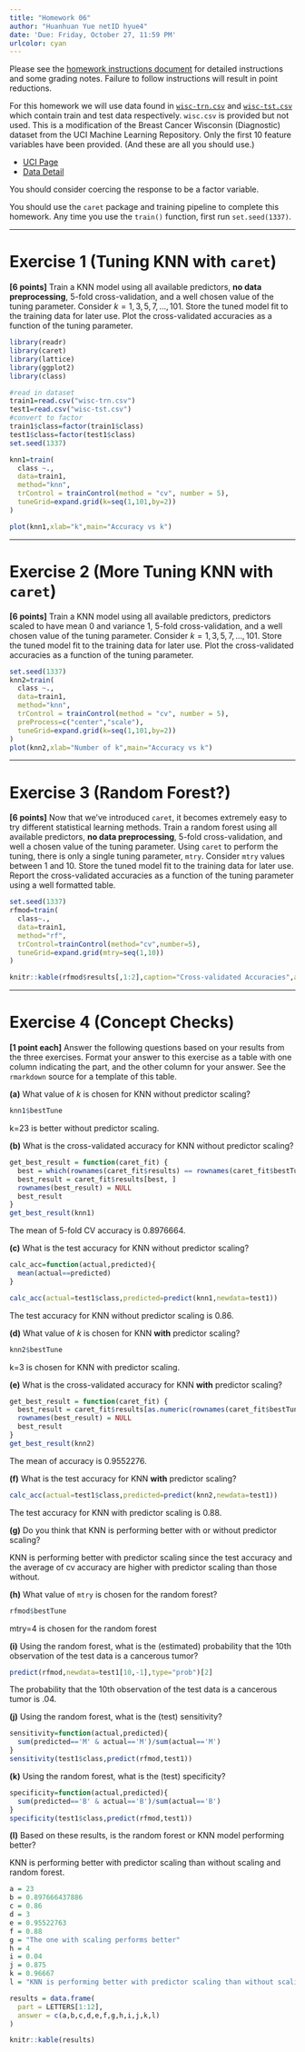 ```yaml
---
title: "Homework 06"
author: "Huanhuan Yue netID hyue4"
date: 'Due: Friday, October 27, 11:59 PM'
urlcolor: cyan
---
```


Please see the [homework instructions document](https://daviddalpiaz.github.io/stat430fa17/homework_policy.html) for detailed instructions and some grading notes. Failure to follow instructions will result in point reductions.


For this homework we will use data found in [`wisc-trn.csv`](wisc-trn.csv) and [`wisc-tst.csv`](wisc-tst.csv) which contain train and test data respectively. `wisc.csv` is provided but not used. This is a modification of the Breast Cancer Wisconsin (Diagnostic) dataset from the UCI Machine Learning Repository. Only the first 10 feature variables have been provided. (And these are all you should use.)

- [UCI Page](https://archive.ics.uci.edu/ml/datasets/Breast+Cancer+Wisconsin+(Diagnostic))
- [Data Detail](https://archive.ics.uci.edu/ml/machine-learning-databases/breast-cancer-wisconsin/wdbc.names)

You should consider coercing the response to be a factor variable. 

You should use the `caret` package and training pipeline to complete this homework. Any time you use the `train()` function, first run `set.seed(1337)`.

***

# Exercise 1 (Tuning KNN with `caret`)

**[6 points]** Train a KNN model using all available predictors, **no data preprocessing**, 5-fold cross-validation, and a well chosen value of the tuning parameter. Consider $k = 1, 3, 5, 7, \ldots, 101$. Store the tuned model fit to the training data for later use. Plot the cross-validated accuracies as a function of the tuning parameter.
```r
library(readr)
library(caret)
library(lattice)
library(ggplot2)
library(class)
```

```r
#read in dataset
train1=read.csv("wisc-trn.csv")
test1=read.csv("wisc-tst.csv")
#convert to factor
train1$class=factor(train1$class)
test1$class=factor(test1$class)
set.seed(1337)
```

```r
knn1=train(
  class ~.,
  data=train1,
  method="knn",
  trControl = trainControl(method = "cv", number = 5),
  tuneGrid=expand.grid(k=seq(1,101,by=2))
)

plot(knn1,xlab="k",main="Accuracy vs k")
```
***

# Exercise 2 (More Tuning KNN with `caret`)

**[6 points]** Train a KNN model using all available predictors, predictors scaled to have mean 0 and variance 1, 5-fold cross-validation, and a well chosen value of the tuning parameter. Consider $k = 1, 3, 5, 7, \ldots, 101$. Store the tuned model fit to the training data for later use. Plot the cross-validated accuracies as a function of the tuning parameter.

```r
set.seed(1337)
knn2=train(
  class ~.,
  data=train1,
  method="knn",
  trControl = trainControl(method = "cv", number = 5),
  preProcess=c("center","scale"),
  tuneGrid=expand.grid(k=seq(1,101,by=2))
)
plot(knn2,xlab="Number of k",main="Accuracy vs k")
```

***

# Exercise 3 (Random Forest?)

**[6 points]** Now that we've introduced `caret`, it becomes extremely easy to try different statistical learning methods. Train a random forest using all available predictors, **no data preprocessing**, 5-fold cross-validation, and well a chosen value of the tuning parameter. Using `caret` to perform the tuning, there is only a single tuning parameter, `mtry`. Consider `mtry` values between 1 and 10. Store the tuned model fit to the training data for later use. Report the cross-validated accuracies as a function of the tuning parameter using a well formatted table.
```r
set.seed(1337)
rfmod=train(
  class~.,
  data=train1,
  method="rf",
  trControl=trainControl(method="cv",number=5),
  tuneGrid=expand.grid(mtry=seq(1,10))
)
```

```r
knitr::kable(rfmod$results[,1:2],caption="Cross-validated Accuracies",align='c')
```

***

# Exercise 4 (Concept Checks)

**[1 point each]** Answer the following questions based on your results from the three exercises. Format your answer to this exercise as a table with one column indicating the part, and the other column for your answer. See the `rmarkdown` source for a template of this table.

**(a)** What value of $k$ is chosen for KNN without predictor scaling?
```r
knn1$bestTune
```

k=23 is better without predictor scaling.

**(b)** What is the cross-validated accuracy for KNN without predictor scaling?

```r
get_best_result = function(caret_fit) {
  best = which(rownames(caret_fit$results) == rownames(caret_fit$bestTune))
  best_result = caret_fit$results[best, ]
  rownames(best_result) = NULL
  best_result
}
get_best_result(knn1)
```
The mean of 5-fold CV accuracy is 0.8976664.

**(c)** What is the test accuracy for KNN without predictor scaling?

```r
calc_acc=function(actual,predicted){
  mean(actual==predicted)
}

calc_acc(actual=test1$class,predicted=predict(knn1,newdata=test1))
```
The test accuracy for KNN without predictor scaling is 0.86.

**(d)** What value of $k$ is chosen for KNN **with** predictor scaling?
```r
knn2$bestTune
```
k=3 is chosen for KNN with predictor scaling.

**(e)** What is the cross-validated accuracy for KNN **with** predictor scaling?
```r
get_best_result = function(caret_fit) {
  best_result = caret_fit$results[as.numeric(rownames(caret_fit$bestTune)),]
  rownames(best_result) = NULL
  best_result
}
get_best_result(knn2)
```
The mean of accuracy is 0.9552276.

**(f)** What is the test accuracy for KNN **with** predictor scaling?

```r
calc_acc(actual=test1$class,predicted=predict(knn2,newdata=test1))
```
The test accuracy for KNN with predictor scaling is 0.88.

**(g)** Do you think that KNN is performing better with or without predictor scaling?

KNN is performing better with predictor scaling since the test accuracy and the average of cv accuracy are higher with predictor scaling than those without.

**(h)** What value of `mtry` is chosen for the random forest?
```r
rfmod$bestTune
```
mtry=4 is chosen for the random forest

**(i)** Using the random forest, what is the (estimated) probability that the 10th observation of the test data is a cancerous tumor?
```r
predict(rfmod,newdata=test1[10,-1],type="prob")[2]
```
The probability that the 10th observation of the test data is a cancerous tumor is .04.

**(j)** Using the random forest, what is the (test) sensitivity?

```r
sensitivity=function(actual,predicted){
  sum(predicted=='M' & actual=='M')/sum(actual=='M')
}
sensitivity(test1$class,predict(rfmod,test1))
```

**(k)** Using the random forest, what is the (test) specificity?
```r
specificity=function(actual,predicted){
  sum(predicted=='B' & actual=='B')/sum(actual=='B')
}
specificity(test1$class,predict(rfmod,test1))

```


**(l)** Based on these results, is the random forest or KNN model performing better?

KNN is performing better with predictor scaling than without scaling and random forest.


```r
a = 23
b = 0.897666437886
c = 0.86
d = 3
e = 0.95522763
f = 0.88
g = "The one with scaling performs better"
h = 4
i = 0.04
j = 0.875
k = 0.96667
l = "KNN is performing better with predictor scaling than without scaling and random forest."

results = data.frame(
  part = LETTERS[1:12],
  answer = c(a,b,c,d,e,f,g,h,i,j,k,l)
)

knitr::kable(results)
```

